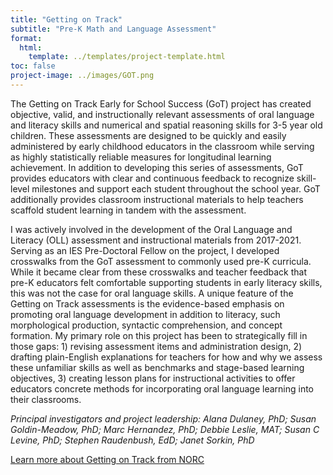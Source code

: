 ```yaml
---
title: "Getting on Track"
subtitle: "Pre-K Math and Language Assessment"
format:
  html:
    template: ../templates/project-template.html
toc: false
project-image: ../images/GOT.png
---
```


The Getting on Track Early for School Success (GoT) project has created objective, valid, and instructionally relevant assessments of oral language and literacy skills and numerical and spatial reasoning skills for 3-5 year old children. These assessments are designed to be quickly and easily administered by early childhood educators in the classroom while serving as highly statistically reliable measures for longitudinal learning achievement. In addition to developing this series of assessments, GoT provides educators with clear and continuous feedback to recognize skill-level milestones and support each student throughout the school year. GoT additionally provides classroom instructional materials to help teachers scaffold student learning in tandem with the assessment.

I was actively involved in the development of the Oral Language and Literacy (OLL) assessment and instructional materials from 2017-2021. Serving as an IES Pre-Doctoral Fellow on the project, I developed crosswalks from the GoT assessment to commonly used pre-K curricula. While it became clear from these crosswalks and teacher feedback that pre-K educators felt comfortable supporting students in early literacy skills, this was not the case for oral language skills. A unique feature of the Getting on Track assessments is the evidence-based emphasis on promoting oral language development in addition to literacy, such morphological production, syntactic comprehension, and concept formation. My primary role on this project has been to strategically fill in those gaps: 1) revising assessment items and administration design, 2) drafting plain-English explanations for teachers for how and why we assess these unfamiliar skills as well as benchmarks and stage-based learning objectives, 3) creating lesson plans for instructional activities to offer educators concrete methods for incorporating oral language learning into their classrooms.

*Principal investigators and project leadership: Alana Dulaney, PhD; Susan Goldin-Meadow, PhD; Marc Hernandez, PhD; Debbie Leslie, MAT; Susan C Levine, PhD; Stephen Raudenbush, EdD; Janet Sorkin, PhD*

[Learn more about Getting on Track from NORC](https://www.norc.org/research/projects/getting-on-track-improving-pre-k-outcomes.html){.btn .btn-dark}
